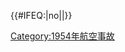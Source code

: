 {{航空事故
| year = 1954
| col1 = 
* 1月6日：[[1954年奧爾德伯里列達式飛機墜毀事故|英國皇家空軍列達式飛機]]
* 1月10日：[[英國海外航空781號班機空難|英國海外航空781號班機]]†
* 3月13日：[[1954年英國海外航空星座式客機空難|英國海外航空註冊編號G-ALAM]]
| col2 = 
* 3月28日：[[熊島空難]]
* 4月8日：[[南非航空201號班機空難|南非航空201號班機]]
* 6月19日：[[1954年瑞士航空康維爾CV-240墜毀事故|瑞士航空編號HB-IRW客機]]
| col3 = 
* 7月23日：[[國泰航空空中霸王遭擊落事故|國泰航空註冊編號VR-HEU]]
* 9月5日：[[荷蘭皇家航空633號班機空難|荷蘭皇家航空633號班機]]
* 12月25日：[[1954年普雷斯蒂克空難|英國海外航空G-ALSA號波音377]]
}}<includeonly>{{#IFEQ:{{{cat}}}|no||[[Category:1954年航空事故]]}}</includeonly><noinclude>{{Documentation}}</noinclude>